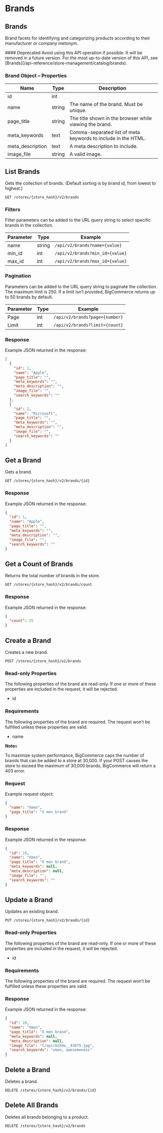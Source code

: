 # Brands

 

## Brands 

Brand facets for identifying and categorizing products according to their manufacturer or company metonym.

<Callout type="warning">
  #### Deprecated
  Avoid using this API operation if possible. It will be removed in a future version.
  For the most up-to-date version of this API, see [Brands](/api-reference/store-management/catalog/brands).
</Callout>

### Brand Object – Properties 

| Name | Type | Description |
|-|-|-|
| id | int |
| name | string | The name of the brand. Must be unique. |
| page_title | string | The title shown in the browser while viewing the brand. |
| meta_keywords | text | Comma-separated list of meta keywords to include in the HTML. |
| meta_description | text | A meta description to include. |
| image_file | string | A valid image. |

## List Brands 

Gets the collection of brands. (Default sorting is by brand id, from lowest to highest.)

`GET /stores/{store_hash}/v2/brands`

### Filters 

Filter parameters can be added to the URL query string to select specific brands in the collection.

| Parameter | Type | Example |
|-|-|-|
| name | string | `/api/v2/brands?name={value}` |
| min_id | int | `/api/v2/brands?min_id={value}` |
| max_id | int | `/api/v2/brands?max_id={value}` |

### Pagination 

Parameters can be added to the URL query string to paginate the collection. The maximum limit is 250. If a limit isn’t provided, BigCommerce returns up to 50 brands by default.

| Parameter | Type | Example |
|-|-|-|
| Page | int | `/api/v2/brands?page={number}` |
| Limit | int | `/api/v2/brands?limit={count}` |

### Response 

Example JSON returned in the response:

```json showLineNumbers copy
[
  {
    "id": 1,
    "name": "Apple",
    "page_title": "",
    "meta_keywords": "",
    "meta_description": "",
    "image_file": "",
    "search_keywords": ""
  },
  {
    "id": 2,
    "name": "Microsoft",
    "page_title": "",
    "meta_keywords": "",
    "meta_description": "",
    "image_file": "",
    "search_keywords": ""
  }
]
```

## Get a Brand 

Gets a brand.

`GET /stores/{store_hash}/v2/brands/{id}`

### Response 

Example JSON returned in the response:

```json showLineNumbers copy
{
  "id": 1,
  "name": "Apple",
  "page_title": "",
  "meta_keywords": "",
  "meta_description": "",
  "image_file": "",
  "search_keywords": ""
}
```

## Get a Count of Brands 

Returns the total number of brands in the store.

`GET /stores/{store_hash}/v2/brands/count`

### Response 

Example JSON returned in the response:

```json showLineNumbers copy
{
  "count": 25
}
```

## Create a Brand 

Creates a new brand.

`POST /stores/{store_hash}/v2/brands`

### Read-only Properties 

The following properties of the brand are read-only. If one or more of these properties are included in the request, it will be rejected.

*   id

### Requirements 

The following properties of the brand are required. The request won’t be fulfilled unless these properties are valid.

*   name

**Note**s 

To maximize system performance, BigCommerce caps the number of brands that can be added to a store at 30,000. If your POST causes the store to exceed the maximum of 30,000 brands, BigCommerce will return a 403 error.

### Request 

Example request object:

```json showLineNumbers copy
{
  "name": "Xmen",
  "page_title": "X men brand"
}
```

### Response 

Example JSON returned in the response:

```json showLineNumbers copy
{
  "id": 10,
  "name": "Xmen",
  "page_title": "X men brand",
  "meta_keywords": null,
  "meta_description": null,
  "image_file": "",
  "search_keywords": ""
}
```

## Update a Brand 

Updates an existing brand.

`PUT /stores/{store_hash}/v2/brands/{id}`

### Read-only Properties 

The following properties of the brand are read-only. If one or more of these properties are included in the request, it will be rejected.

*   id

### Requirements 

The following properties of the brand are required. The request won’t be fulfilled unless these properties are valid.

### Response 

Example JSON returned in the response:

```json showLineNumbers copy
{
  "id": 10,
  "name": "Xmen",
  "page_title": "X men brand",
  "meta_keywords": null,
  "meta_description": null,
  "image_file": "t/apirmzk0a__43675.jpg",
  "search_keywords": "xmen, awesomeness"
}
```

## Delete a Brand 

Deletes a brand.

`DELETE /stores/{store_hash}/v2/brands/{id}`

## Delete All Brands 

Deletes all brands belonging to a product.

`DELETE /stores/{store_hash}/v2/brands`
